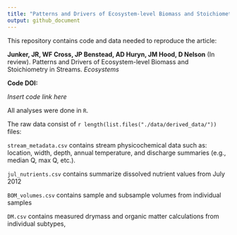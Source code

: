 ```yaml
---
title: "Patterns and Drivers of Ecosystem-level Biomass and Stoichiometry in Streams"
output: github_document
---
```



This repository contains code and data needed to reproduce the article:

**Junker, JR, WF Cross, JP Benstead, AD Huryn, JM Hood, D Nelson** (In review). Patterns and Drivers of Ecosystem-level Biomass and Stoichiometry in Streams. *Ecosystems*

**Code DOI:**

*Insert code link here*

All analyses were done in `R`.

The raw data consist of  `r length(list.files("./data/derived_data/"))` files:

`stream_metadata.csv` contains stream physicochemical data such as: location, width, depth, annual temperature, and discharge summaries (e.g., median Q, max Q, etc.).

`jul_nutrients.csv` contains summarize dissolved nutrient values from July 2012

`BOM_volumes.csv` contains sample and subsample volumes from individual samples

`DM.csv` contains measured drymass and organic matter calculations from individual subtypes, 
